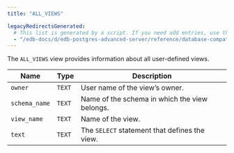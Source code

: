 ```yaml
---
title: "ALL_VIEWS"

legacyRedirectsGenerated:
  # This list is generated by a script. If you need add entries, use the `legacyRedirects` key.
  - "/edb-docs/d/edb-postgres-advanced-server/reference/database-compatibility-for-oracle-developers-reference-guide/10/Database_Compatibility_for_Oracle_Developers_Reference_Guide.1.133.html"
---
```


<div id="all_views" class="registered_link"></div>

The `ALL_VIEWS` view provides information about all user-defined views.

| Name          | Type   | Description                                   |
| ------------- | ------ | --------------------------------------------- |
| `owner`       | `TEXT` | User name of the view’s owner.                |
| `schema_name` | `TEXT` | Name of the schema in which the view belongs. |
| `view_name`   | `TEXT` | Name of the view.                             |
| `text`        | `TEXT` | The `SELECT` statement that defines the view. |
